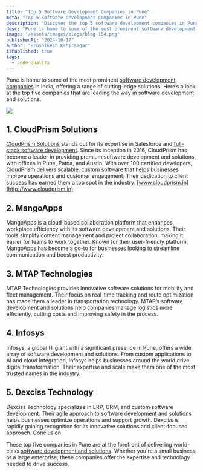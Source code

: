 ```yaml
---
title: "Top 5 Software Development Companies in Pune"
meta: "Top 5 Software Development Companies in Pune"
description: "Discover the top 5 software development companies in Pune, offering innovative IT solutions."
desc: "Pune is home to some of the most prominent software development companies in India, offering a range of cutting-edge solutions. Here’s a look at the top five companies that are leading the way in software development and solutions."
image: "/assets/images/blogs/blog-154.png"
publishedAt: "2024-10-17"
author: "Hrushikesh Kshirsagar"
isPublished: true
tags:
  - code quality
---
```


Pune is home to some of the most prominent [software development companies](https://cloudprism.in/software-development) in India, offering a range of cutting-edge solutions. Here’s a look at the top five companies that are leading the way in software development and solutions.

<Image src="/assets/images/blogs/blog-155.png" />

## 1. CloudPrism Solutions

[CloudPrism Solutions](https://cloudprism.in) stands out for its expertise in Salesforce and [full-stack software development](https://cloudprism.in/software-development). Since its inception in 2016, CloudPrism has become a leader in providing premium software development and solutions, with offices in Pune, Patna, and Austin. With over 100 certified developers, CloudPrism delivers scalable, custom software that helps businesses improve operations and customer engagement. Their dedication to client success has earned them a top spot in the industry.
[www.cloudprism.in](http://www.cloudprism.in)

## 2. MangoApps

MangoApps is a cloud-based collaboration platform that enhances workplace efficiency with its software development and solutions. Their tools simplify content management and project collaboration, making it easier for teams to work together. Known for their user-friendly platform, MangoApps has become a go-to for businesses looking to streamline communication and boost productivity.

## 3. MTAP Technologies

MTAP Technologies provides innovative software solutions for mobility and fleet management. Their focus on real-time tracking and route optimization has made them a leader in transportation technology. MTAP’s software development and solutions help companies manage logistics more efficiently, cutting costs and improving safety in the process.

## 4. Infosys

Infosys, a global IT giant with a significant presence in Pune, offers a wide array of software development and solutions. From custom applications to AI and cloud integration, Infosys helps businesses around the world drive digital transformation. Their expertise and scale make them one of the most trusted names in the industry.

## 5. Dexciss Technology

Dexciss Technology specializes in ERP, CRM, and custom software development. Their agile approach to software development and solutions helps businesses optimize operations and support growth. Dexciss is rapidly gaining recognition for its innovative solutions and client-focused approach.
Conclusion

These top five companies in Pune are at the forefront of delivering world-class [software development and solutions](https://cloudprism.in/software-development). Whether you're a small business or a large enterprise, these companies offer the expertise and technology needed to drive success.
